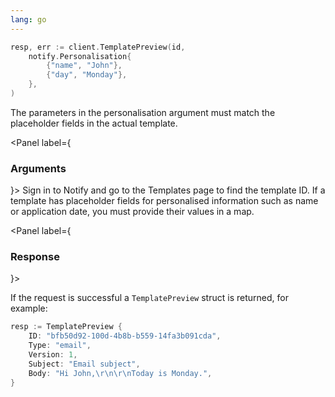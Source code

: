 ```yaml
---
lang: go
---
```


```go
resp, err := client.TemplatePreview(id, 
    notify.Personalisation{
		{"name", "John"},
		{"day", "Monday"},
	},
)
```
The parameters in the personalisation argument must match the placeholder fields in the actual template.

<Panel label={<H3 appearAs={H5}>Arguments</H3>}>
  <Parameters>
    <Parameter required name="id" kind="string">
      Sign in to Notify and go to the Templates page to find the template
      ID.
    </Parameter>
    <Parameter optional name="personalisation" kind="Map<String, String>">
      If a template has placeholder fields for personalised information such as
      name or application date, you must provide their values in a map.
    </Parameter>
  </Parameters>
</Panel>

<Panel label={<H3 appearAs={H5}>Response</H3>}>

If the request is successful a `TemplatePreview` struct is returned, for example:

```go
resp := TemplatePreview {
	ID: "bfb50d92-100d-4b8b-b559-14fa3b091cda",
	Type: "email",
	Version: 1,
	Subject: "Email subject",
	Body: "Hi John,\r\n\r\nToday is Monday.",
}
```

</Panel>
